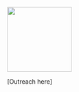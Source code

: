 ![](images/DALL%C2%B7E%202022-09-20%2011.42.29%20-%20crisp%20line%20art%20of%20a%20light%20bulb%20surrounded%20by%20white%20space.png){fig-alt="a line drawing of a light bulb" fig-align="center" width="150"}

\[Outreach here\]

